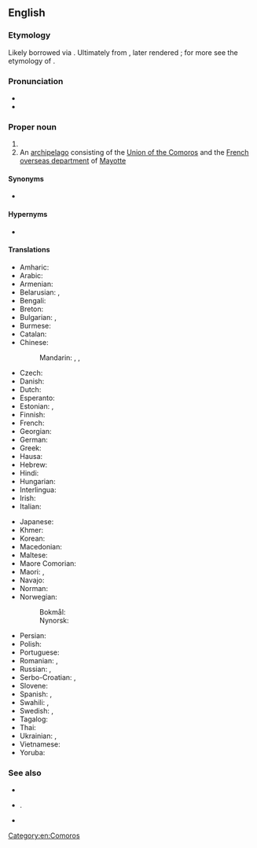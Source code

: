 ==English==

===Etymology===
Likely borrowed via {{bor|en|fr|Comores}}. Ultimately from {{der|en|ar|جَزِيرَة القَمَر|tr=|t=Island of the Moon}}, later rendered {{der|en|ar|جُزُرُ القَمَر|tr=|t=Islands of the Moon}}; for more see the etymology of {{m|en|Madagascar}}.

===Pronunciation===
* {{IPA|en|/ˈkɒm.ə.ɹoʊz/}}
* {{audio|en|En-us-Comoros.ogg|Audio (US)}}

===Proper noun===
{{en-proper noun|head=the Comoros}}

# {{place|en|country|a=An island|in the|ocean/Indian Ocean|off the coast of Eastern|cont/Africa|official=Union of the Comoros}}
# An [[archipelago]] consisting of the [[Union of the Comoros]] and the [[French]] [[overseas department]] of [[Mayotte]]

====Synonyms====
* {{l|en|Comoro Islands}}

====Hypernyms====
* {{l|en|Subsahara}}

====Translations====
{{trans-top|country in Eastern Africa}}
* Amharic: {{t|am|ኮሞሮስ}}
* Arabic: {{t|ar|جُزُر اَلْقَمَر|f-p}}
* Armenian: {{t+|hy|Կոմորյան կղզիներ}}
* Belarusian: {{t|be|Камо́рскія астравы́|m-p}}, {{t|be|Камо́ры|m-p}}
* Bengali: {{t+|bn|কোমোরোস}}
* Breton: {{t|br|Komorez}}
* Bulgarian: {{t|bg|Комори|p|sc=Cyrl}}, {{t|bg|Коморски острови|p|sc=Cyrl}}
* Burmese: {{t|my|ကိုမိုရို}}
* Catalan: {{t+|ca|Comores|f-p}}
* Chinese:
*: Mandarin: {{t+|cmn|科摩羅|sc=Hani}}, {{t+|cmn|科摩罗|tr=Kēmóluó|sc=Hani}}, {{t|cmn|葛摩|tr=Gěmó}}
* Czech: {{t+|cs|Komory|m-p}}
* Danish: {{t|da|Comorerne|p}}
* Dutch: {{t+|nl|Comoren|p}}
* Esperanto: {{t+|eo|Komoroj|p}}
* Estonian: {{t+|et|Komoorid|p}}, {{t|et|Komoori saared|p}}
* Finnish: {{t+|fi|Komorit|p}}
* French: {{t+|fr|Comores|f-p}}
* Georgian: {{t|ka|კომორის კუნძულები}}
* German: {{t+|de|Komoren|f-p}}
* Greek: {{t+|el|Κομόρες|f-p}}
* Hausa: {{t|ha|Komoros}}
* Hebrew: {{t|he|קומורו|tr=qomoro|sc=Hebr}}
* Hindi: {{t+|hi|कोमोरोस}}
* Hungarian: {{t+|hu|Comore-szigetek}}
* Interlingua: {{t|ia|Comoras}}
* Irish: {{t|ga|Oileáin Chomóra|m}}
* Italian: {{t+|it|Comore}}
{{trans-mid}}
* Japanese: {{t+|ja|コモロ|tr=Komoro}}
* Khmer: {{t+|km|កូម័រ}}
* Korean: {{t+|ko|^코모로}}
* Macedonian: {{t+|mk|Комори|m-p}}
* Maltese: {{t|mt|Komoros|alt=il-Komoros}}
* Maore Comorian: {{t|swb|Komori}}
* Maori: {{t|mi|Komoro}}, {{t|mi|Komorohi}}
* Navajo: {{t|nv|Ooljééʼ Bikéyah Yázhí}}
* Norman: {{t|nrf|Comores|f-p}}
* Norwegian:
*: Bokmål: {{t+|nb|Komorene}}
*: Nynorsk: {{t+|nn|Komorane}}
* Persian: {{t|fa|کومور|tr=kōmōr}}
* Polish: {{t+|pl|Komory|m-p}}
* Portuguese: {{t+|pt|Comores|f-p}}
* Romanian: {{t+|ro|Comore|f-p}}, {{t|ro|Insulele Comore|f-p}}
* Russian: {{t|ru|Комо́рские острова́|m-p}}, {{t|ru|Комо́ры|m-p}}
* Serbo-Croatian: {{t+|sh|Komori|m}}, {{t|sh|Komorska Ostrva|n-p}}
* Slovene: {{t+|sl|Komóri|m-p}}
* Spanish: {{t+|es|Comores|f-p}}, {{t+|es|Comoras|f-p}}
* Swahili: {{t+|sw|Visiwa vya Ngazija}}, {{t|sw|Visiwa vya Komoro}}
* Swedish: {{t+|sv|Komorerna}}, {{t+|sv|Comorerna}}
* Tagalog: {{t|tl|Komoras}}
* Thai: {{t+|th|คอโมโรส}}
* Ukrainian: {{t|uk|Комо́рські острови́|m-p}}, {{t|uk|Комо́ри|m-p}}
* Vietnamese: {{t|vi|Cô-mô-rô}}
* Yoruba: {{t|yo|Kòmòrósì}}
{{trans-bottom}}

===See also===
* {{l|en|Moroni}}
* {{l|en|Appendix:Countries of the world|countries of the world}}.
* {{list:countries of Africa/en}}
{{projectlinks
|wikipedia
|source
|page2=CIA World Fact Book, 2004/Comoros
|label2=Comoros, CIA World Fact Book 2004
|commons
|commons
|page4=Atlas of Comoros
|news
|page5=Portal:Comoros
}}

[[Category:en:Comoros]]
